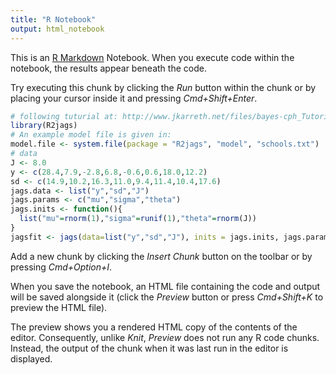 ---
title: "R Notebook"
output: html_notebook
---

This is an [R Markdown](http://rmarkdown.rstudio.com) Notebook. When you execute code within the notebook, the results appear beneath the code. 

Try executing this chunk by clicking the *Run* button within the chunk or by placing your cursor inside it and pressing *Cmd+Shift+Enter*. 

```{r}
# following tuturial at: http://www.jkarreth.net/files/bayes-cph_Tutorial-JAGS.pdf
library(R2jags)
# An example model file is given in:
model.file <- system.file(package = "R2jags", "model", "schools.txt") 
# data
J <- 8.0
y <- c(28.4,7.9,-2.8,6.8,-0.6,0.6,18.0,12.2)
sd <- c(14.9,10.2,16.3,11.0,9.4,11.4,10.4,17.6) 
jags.data <- list("y","sd","J")
jags.params <- c("mu","sigma","theta")
jags.inits <- function(){  
  list("mu"=rnorm(1),"sigma"=runif(1),"theta"=rnorm(J))
}
jagsfit <- jags(data=list("y","sd","J"), inits = jags.inits, jags.params, n.iter = 10, model.file = model.file)
```

Add a new chunk by clicking the *Insert Chunk* button on the toolbar or by pressing *Cmd+Option+I*.

When you save the notebook, an HTML file containing the code and output will be saved alongside it (click the *Preview* button or press *Cmd+Shift+K* to preview the HTML file). 

The preview shows you a rendered HTML copy of the contents of the editor. Consequently, unlike *Knit*, *Preview* does not run any R code chunks. Instead, the output of the chunk when it was last run in the editor is displayed.

